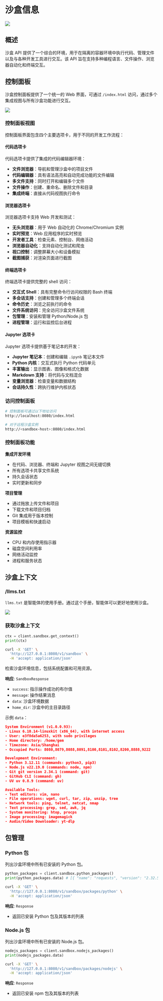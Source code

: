# 沙盒信息


![](/images/sandbox.png)

## 概述

沙盒 API 提供了一个综合的环境，用于在隔离的容器环境中执行代码、管理文件以及与各种开发工具进行交互。该 API 旨在支持多种编程语言、文件操作、浏览器自动化和终端交互。

## 控制面板

沙盒控制面板提供了一个统一的 Web 界面，可通过 `/index.html` 访问，通过多个集成视图与所有沙盒功能进行交互。

![](/images/sandbox-dashboard.png)

### 控制面板视图

控制面板界面包含四个主要选项卡，用于不同的开发工作流程：

#### 代码选项卡
代码选项卡提供了集成的代码编辑器环境：
- **文件浏览器**：导航和管理沙盒中的项目文件
- **代码编辑器**：具有语法高亮和自动完成功能的文件编辑
- **多文件支持**：同时打开和编辑多个文件
- **文件操作**：创建、重命名、删除文件和目录
- **集成终端**：直接从代码视图执行命令

#### 浏览器选项卡
浏览器选项卡支持 Web 开发和测试：
- **无头浏览器**：用于 Web 自动化的 Chrome/Chromium 实例
- **实时预览**：Web 应用程序的实时预览
- **开发者工具**：检查元素、控制台、网络活动
- **浏览器自动化**：支持自动化测试和爬虫
- **视口控制**：调整屏幕大小和设备模拟
- **截图捕获**：对渲染页面进行截图

#### 终端选项卡
终端选项卡提供完整的 shell 访问：
- **交互式 Shell**：具有完整命令行访问权限的 Bash 终端
- **多会话支持**：创建和管理多个终端会话
- **命令历史**：浏览之前执行的命令
- **文件系统访问**：完全访问沙盒文件系统
- **包管理**：安装和管理 Python/Node.js 包
- **进程管理**：运行和监控后台进程

#### Jupyter 选项卡
Jupyter 选项卡提供基于笔记本的开发：
- **Jupyter 笔记本**：创建和编辑 `.ipynb` 笔记本文件
- **Python 内核**：交互式执行 Python 代码单元
- **丰富输出**：显示图表、图像和格式化数据
- **Markdown 支持**：将代码与文档混合
- **变量浏览器**：检查变量和数据结构
- **会话持久性**：跨执行维护内核状态

### 访问控制面板

<Tabs>
  <Tab label="本地访问">

```bash
# 控制面板可通过以下地址访问
http://localhost:8080/index.html
```

  </Tab>
  <Tab label="远程访问">

```bash
# 对于远程沙盒实例
http://<sandbox-host>:8080/index.html
```

  </Tab>
</Tabs>

### 控制面板功能

**集成开发环境**
- 在代码、浏览器、终端和 Jupyter 视图之间无缝切换
- 所有选项卡共享文件系统
- 持久会话状态
- 实时更新和同步

**项目管理**
- 通过拖放上传文件和项目
- 下载文件和项目归档
- Git 集成用于版本控制
- 项目模板和快速启动

**资源监控**
- CPU 和内存使用指示器
- 磁盘空间利用率
- 网络活动监控
- 进程和服务状态

## 沙盒上下文

### /llms.txt

`llms.txt` 是智能体的使用手册。通过这个手册，智能体可以更好地使用沙盒。

![](/images/sandbox_llms.png)

### 获取沙盒上下文

<Tabs>
  <Tab label="Python">

```python
ctx = client.sandbox.get_context()
print(ctx)
```

  </Tab>
  <Tab label="Curl">

```bash
curl -X 'GET' \
  'http://127.0.0.1:8080/v1/sandbox' \
  -H 'accept: application/json'
```

  </Tab>
</Tabs>

检索沙盒环境信息，包括系统配置和可用资源。

**响应**: `SandboxResponse`
- `success`: 指示操作成功的布尔值
- `message`: 操作结果消息
- `data`: 沙盒环境数据
- `home_dir`: 沙盒中的主目录路径

示例 `data`：

```json
System Environment (v1.0.0.93):
- Linux 6.10.14-linuxkit (x86_64), with internet access
- User: e3f8da5a6253, with sudo privileges
- Home directory: /home/gem
- Timezone: Asia/Shanghai
- Occupied Ports: 8080,8079,8088,8091,8100,8101,8102,8200,8888,9222

Development Environment:
- Python 3.12.11 (commands: python3, pip3)
- Node.js v22.19.0 (commands: node, npm)
- Git git version 2.34.1 (command: git)
- GitHub CLI (command: gh)
- UV uv 0.8.9 (command: uv)

Available Tools:
- Text editors: vim, nano
- File operations: wget, curl, tar, zip, unzip, tree
- Network tools: ping, telnet, netcat, nmap
- Text processing: grep, sed, awk, jq
- System monitoring: htop, procps
- Image processing: imagemagick
- Audio/Video Downloader: yt-dlp
```

## 包管理

### Python 包

列出沙盒环境中所有已安装的 Python 包。

<Tabs>
  <Tab label="Python">

```python
python_packages = client.sandbox.python_packages()
print(python_packages.data) # [{ "name": "requests", "version": "2.32.5" }]
```

  </Tab>
  <Tab label="Curl">

```bash
curl -X 'GET' \
  'http://127.0.0.1:8080/v1/sandbox/packages/python' \
  -H 'accept: application/json'
```

  </Tab>
</Tabs>

**响应**: `Response`
- 返回已安装 Python 包及其版本的列表

### Node.js 包

列出沙盒环境中所有已安装的 Node.js 包。

<Tabs>
  <Tab label="Python">

```python
nodejs_packages = client.sandbox.nodejs_packages()
print(nodejs_packages.data)
```

  </Tab>
  <Tab label="Curl">

```bash
curl -X 'GET' \
  'http://127.0.0.1:8080/v1/sandbox/packages/nodejs' \
  -H 'accept: application/json'
```

  </Tab>
</Tabs>


**响应**: `Response`
- 返回已安装 npm 包及其版本的列表